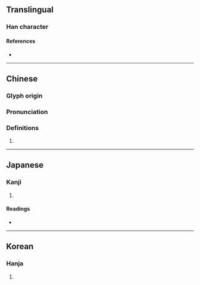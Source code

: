 {{character info/new}}
==Translingual==

===Han character===
{{Han char|rn=72|rad=日|as=08|sn=12|four=64016|canj=AKLU|ids=⿰日奄}}

====References====
* {{Han ref|kx=0497.190|dkj=14013|dj=0865.020|hdz=21517.130|uh=667B|ud=26235|bh=D9A3|bd=55715}}

----

==Chinese==
{{zh-forms}}

===Glyph origin===
{{Han etym}}

===Pronunciation===
{{zh-pron
|m=àn
|c=am2
|mc=y
|oc=y
|cat=
}}

===Definitions===
{{zh-hanzi}}

# {{rfdef|zh}}

----

==Japanese==

===Kanji===
{{ja-kanji|grade=|rs=日08}}

# {{defn|lang=ja|sort=日08}}

====Readings====
* {{ja-readings
|goon=おん<おむ
|kanon=あん<あむ
|kun=くら-い
}}

----

==Korean==

===Hanja===
{{ko-hanja|hangeul=암|eumhun=}}

# {{defn|lang=ko|sort=日08}}